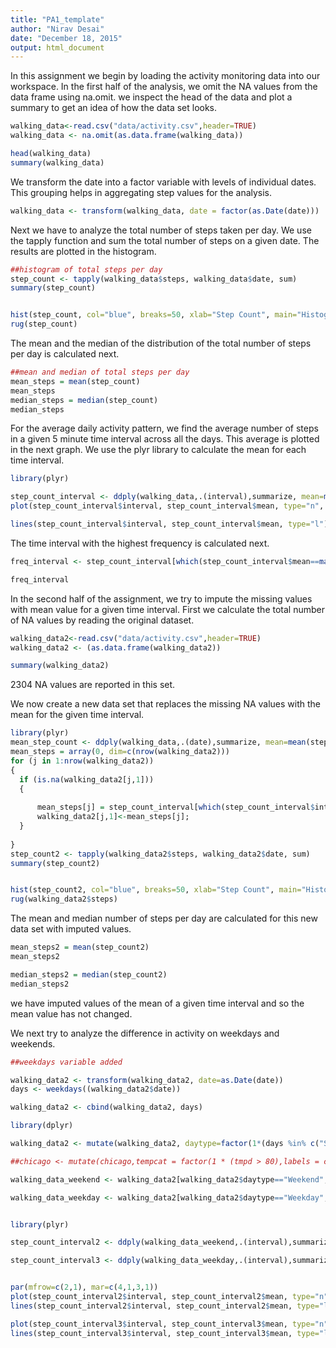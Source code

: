 ```yaml
---
title: "PA1_template"
author: "Nirav Desai"
date: "December 18, 2015"
output: html_document
---
```

In this assignment we begin by loading the activity monitoring data into our workspace. In the first half of the analysis, we omit the NA values from the data frame using na.omit. we inspect the head of the data and plot a summary to get an idea of how the data set looks.

```r
walking_data<-read.csv("data/activity.csv",header=TRUE)
walking_data <- na.omit(as.data.frame(walking_data))

head(walking_data)
summary(walking_data)

```
We transform the date into a factor variable with levels of individual dates. This grouping helps in aggregating step values for the analysis.

```r

walking_data <- transform(walking_data, date = factor(as.Date(date)))

```
Next we have to analyze the total number of steps taken per day. We use the tapply function and sum the total number of steps on a given date. The results are plotted in the histogram.
```r
##histogram of total steps per day
step_count <- tapply(walking_data$steps, walking_data$date, sum)
summary(step_count)


hist(step_count, col="blue", breaks=50, xlab="Step Count", main="Histogram of total steps per day")
rug(step_count)

```

The mean and the median of the distribution of the total number of steps per day is calculated next.

```r
##mean and median of total steps per day
mean_steps = mean(step_count)
mean_steps
median_steps = median(step_count)
median_steps

```
For the average daily activity pattern, we find the average number of steps in a given 5 minute time interval across all the days. This average is plotted in the next graph. We use the plyr library to calculate the mean for each time interval.

```r
library(plyr)

step_count_interval <- ddply(walking_data,.(interval),summarize, mean=mean(steps))
plot(step_count_interval$interval, step_count_interval$mean, type="n", main="Interval Frequency at which steps are taken")

lines(step_count_interval$interval, step_count_interval$mean, type="l")

```

The time interval with the highest frequency is calculated next.
```r

freq_interval <- step_count_interval[which(step_count_interval$mean==max(step_count_interval$mean)),]

freq_interval
```
In the second half of the assignment, we try to impute the missing values with mean value for a given time interval. First we calculate the total number of NA values by reading the original dataset.

```r
walking_data2<-read.csv("data/activity.csv",header=TRUE)
walking_data2 <- (as.data.frame(walking_data2))

summary(walking_data2)
```
2304 NA values are reported in this set.

We now create a new data set that replaces the missing NA values with the mean for the given time interval.

```r
library(plyr)
mean_step_count <- ddply(walking_data,.(date),summarize, mean=mean(steps, na.rm=TRUE))
mean_steps = array(0, dim=c(nrow(walking_data2)))
for (j in 1:nrow(walking_data2))
{
  if (is.na(walking_data2[j,1]))
  {
      
      mean_steps[j] = step_count_interval[which(step_count_interval$interval==walking_data2[j,]$interval),]$mean
      walking_data2[j,1]<-mean_steps[j];
  }
    
}
step_count2 <- tapply(walking_data2$steps, walking_data2$date, sum)
summary(step_count2)


hist(step_count2, col="blue", breaks=50, xlab="Step Count", main="Histogram of total steps per day")
rug(walking_data2$steps)

```
The  mean and median number of steps per day are calculated for this new data set with imputed values.

```r
mean_steps2 = mean(step_count2)
mean_steps2

median_steps2 = median(step_count2)
median_steps2
```
we have imputed values of the mean of a given time interval and so the mean value has not changed. 

We next try to analyze the difference in activity on weekdays and weekends.

```r

##weekdays variable added

walking_data2 <- transform(walking_data2, date=as.Date(date))
days <- weekdays((walking_data2$date))

walking_data2 <- cbind(walking_data2, days)

library(dplyr)

walking_data2 <- mutate(walking_data2, daytype=factor(1*(days %in% c("Saturday","Sunday")),labels=c("Weekday","Weekend")))

##chicago <- mutate(chicago,tempcat = factor(1 * (tmpd > 80),labels = c("cold", "hot")))

walking_data_weekend <- walking_data2[walking_data2$daytype=="Weekend",]

walking_data_weekday <- walking_data2[walking_data2$daytype=="Weekday",]


library(plyr)

step_count_interval2 <- ddply(walking_data_weekend,.(interval),summarize, mean=mean(steps, na.rm=TRUE))

step_count_interval3 <- ddply(walking_data_weekday,.(interval),summarize, mean=mean(steps, na.rm=TRUE))


par(mfrow=c(2,1), mar=c(4,1,3,1))
plot(step_count_interval2$interval, step_count_interval2$mean, type="n", xlab="Step Count",ylab="Frequency", main="Interval Frequency at which steps are taken on weekends")
lines(step_count_interval2$interval, step_count_interval2$mean, type="l")

plot(step_count_interval3$interval, step_count_interval3$mean, type="n", xlab="Step Count",ylab="Frequency", main="Interval Frequency at which steps are taken on weekdays")
lines(step_count_interval3$interval, step_count_interval3$mean, type="l")
```


